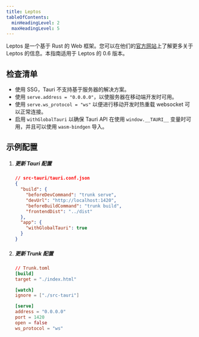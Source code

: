 ```yaml
---
title: Leptos
tableOfContents:
  minHeadingLevel: 2
  maxHeadingLevel: 5
---
```



Leptos 是一个基于 Rust 的 Web 框架。您可以在他们的[官方网站](https://leptos.dev/)上了解更多关于 Leptos 的信息。本指南适用于 Leptos 的 0.6 版本。

## 检查清单

- 使用 SSG，Tauri 不支持基于服务器的解决方案。
- 使用 `serve.address = "0.0.0.0"`，以使服务器在移动端开发时可用。
- 使用 `serve.ws_protocol = "ws"` 以便进行移动开发时热重载 websocket 可以正常连接。
- 启用 `withGlobalTauri` 以确保 Tauri API 在使用 `window.__TAURI__` 变量时可用，并且可以使用 `wasm-bindgen` 导入。

## 示例配置

<Steps>

1. ##### 更新 Tauri 配置

   ```json
   // src-tauri/tauri.conf.json
   {
     "build": {
       "beforeDevCommand": "trunk serve",
       "devUrl": "http://localhost:1420",
       "beforeBuildCommand": "trunk build",
       "frontendDist": "../dist"
     },
     "app": {
       "withGlobalTauri": true
     }
   }
   ```

1. ##### 更新 Trunk 配置

   ```toml
   // Trunk.toml
   [build]
   target = "./index.html"

   [watch]
   ignore = ["./src-tauri"]

   [serve]
   address = "0.0.0.0"
   port = 1420
   open = false
   ws_protocol = "ws"

   ```

</Steps>
